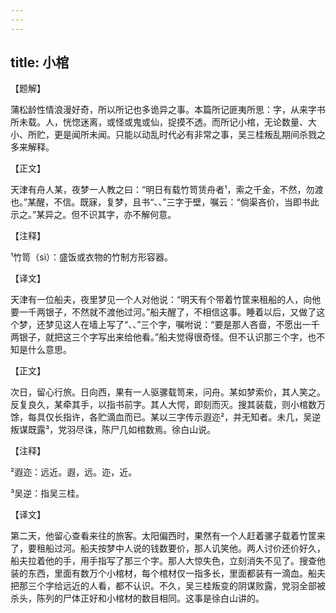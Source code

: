 ```yaml
---
---
---
```

title: 小棺
---




【题解】


蒲松龄性情浪漫好奇，所以所记也多诡异之事。本篇所记匪夷所思：字，从来字书所未载。人，恍惚迷离，或怪或鬼或仙，捉摸不透。而所记小棺，无论数量、大小、所贮，更是闻所未闻。只能以动乱时代必有非常之事，吴三桂叛乱期间杀戮之多来解释。


【正文】

天津有舟人某，夜梦一人教之曰：“明日有载竹笥赁舟者¹，索之千金，不然，勿渡也。”某醒，不信。既寐，复梦，且书“、、”三字于壁，嘱云：“倘渠吝价，当即书此示之。”某异之。但不识其字，亦不解何意。

【注释】


¹竹笥（sì）：盛饭或衣物的竹制方形容器。





【译文】


天津有一位船夫，夜里梦见一个人对他说：“明天有个带着竹筐来租船的人，向他要一千两银子，不然就不渡他过河。”船夫醒了，不相信这事。睡着以后，又做了这个梦，还梦见这人在墙上写了“、、”三个字，嘱咐说：“要是那人吝啬，不愿出一千两银子，就把这三个字写出来给他看。”船夫觉得很奇怪。但不认识那三个字，也不知是什么意思。


【正文】

次日，留心行旅。日向西，果有一人驱骡载笥来，问舟。某如梦索价，其人笑之。反复良久，某牵其手，以指书前字。其人大愕，即刻而灭。搜其装载，则小棺数万馀，每具仅长指许，各贮滴血而已。某以三字传示遐迩²，并无知者。未几，吴逆叛谋既露³，党羽尽诛，陈尸几如棺数焉。徐白山说。

【注释】


²遐迩：远近。遐，远。迩，近。

³吴逆：指吴三桂。





【译文】


第二天，他留心查看来往的旅客。太阳偏西时，果然有一个人赶着骡子载着竹筐来了，要租船过河。船夫按梦中人说的钱数要价，那人讥笑他。两人讨价还价好久，船夫拉着他的手，用手指写了那三个字。那人大惊失色，立刻消失不见了。搜查他装的东西，里面有数万个小棺材，每个棺材仅一指多长，里面都装有一滴血。船夫把那三个字给远近的人看，都不认识。不久，吴三桂叛变的阴谋败露，党羽全部被杀头，陈列的尸体正好和小棺材的数目相同。这事是徐白山讲的。